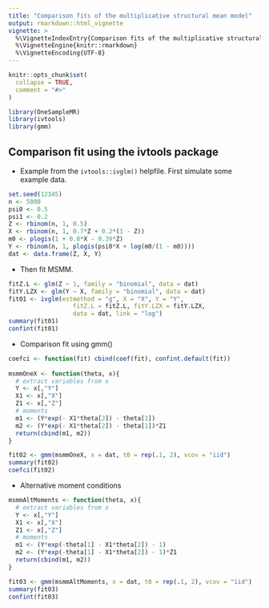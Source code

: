 ```yaml
---
title: "Comparison fits of the multiplicative structural mean model"
output: rmarkdown::html_vignette
vignette: >
  %\VignetteIndexEntry{Comparison fits of the multiplicative structural mean model}
  %\VignetteEngine{knitr::rmarkdown}
  %\VignetteEncoding{UTF-8}
---
```


```r
knitr::opts_chunk$set(
  collapse = TRUE,
  comment = "#>"
)
```

```r
library(OneSampleMR)
library(ivtools)
library(gmm)
```

## Comparison fit using the ivtools package

* Example from the `ivtools::ivglm()` helpfile. First simulate some example data.

```r
set.seed(12345)
n <- 5000
psi0 <- 0.5
psi1 <- 0.2
Z <- rbinom(n, 1, 0.5)
X <- rbinom(n, 1, 0.7*Z + 0.2*(1 - Z)) 
m0 <- plogis(1 + 0.8*X - 0.39*Z)
Y <- rbinom(n, 1, plogis(psi0*X + log(m0/(1 - m0)))) 
dat <- data.frame(Z, X, Y)
```

* Then fit MSMM.

```r
fitZ.L <- glm(Z ~ 1, family = "binomial", data = dat)
fitY.LZX <- glm(Y ~ X, family = "binomial", data = dat)
fit01 <- ivglm(estmethod = "g", X = "X", Y = "Y",
                  fitZ.L = fitZ.L, fitY.LZX = fitY.LZX, 
                  data = dat, link = "log")
summary(fit01)
confint(fit01)
```

* Comparison fit using gmm()

```r
coefci <- function(fit) cbind(coef(fit), confint.default(fit))
  
msmmOneX <- function(theta, x){
  # extract variables from x
  Y <- x[,"Y"]
  X1 <- x[,"X"]
  Z1 <- x[,"Z"]
  # moments
  m1 <- (Y*exp(- X1*theta[2]) - theta[1])
  m2 <- (Y*exp(- X1*theta[2]) - theta[1])*Z1
  return(cbind(m1, m2))
}

fit02 <- gmm(msmmOneX, x = dat, t0 = rep(.1, 2), vcov = "iid")
summary(fit02)
coefci(fit02)
```

* Alternative moment conditions

```r
msmmAltMoments <- function(theta, x){
  # extract variables from x
  Y <- x[,"Y"]
  X1 <- x[,"X"]
  Z1 <- x[,"Z"]
  # moments
  m1 <- (Y*exp(-theta[1] - X1*theta[2]) - 1)
  m2 <- (Y*exp(-theta[1] - X1*theta[2]) - 1)*Z1
  return(cbind(m1, m2))
}

fit03 <- gmm(msmmAltMoments, x = dat, t0 = rep(.1, 2), vcov = "iid")
summary(fit03)
confint(fit03)
```
